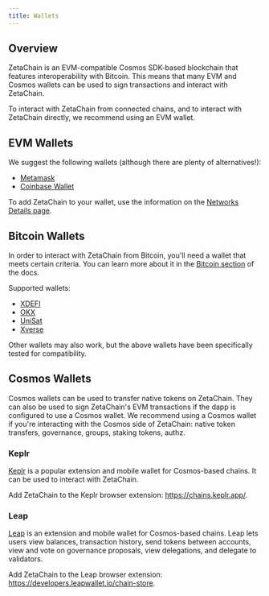 ```yaml
---
title: Wallets
---
```


## Overview

ZetaChain is an EVM-compatible Cosmos SDK-based blockchain that features
interoperability with Bitcoin. This means that many EVM and Cosmos wallets can
be used to sign transactions and interact with ZetaChain.

To interact with ZetaChain from connected chains, and to interact with ZetaChain
directly, we recommend using an EVM wallet.

## EVM Wallets

We suggest the following wallets (although there are plenty of alternatives!):

- [Metamask](https://metamask.io)
- [Coinbase Wallet](https://www.coinbase.com/wallet)

To add ZetaChain to your wallet, use the information on the [Networks Details
page](/reference/network/details).

## Bitcoin Wallets

In order to interact with ZetaChain from Bitcoin, you'll need a wallet that
meets certain criteria. You can learn more about it in the [Bitcoin
section](/developers/chains/bitcoin) of the docs.

Supported wallets:

- [XDEFI](https://www.xdefi.io/)
- [OKX](https://www.okx.com/web3)
- [UniSat](https://unisat.io/)
- [Xverse](https://www.xverse.app/)

Other wallets may also work, but the above wallets have been specifically tested
for compatibility.

## Cosmos Wallets

Cosmos wallets can be used to transfer native tokens on ZetaChain. They can also
be used to sign ZetaChain's EVM transactions if the dapp is configured to use a
Cosmos wallet. We recommend using a Cosmos wallet if you're interacting with the
Cosmos side of ZetaChain: native token transfers, governance, groups, staking
tokens, authz.

### Keplr

[Keplr](https://keplr.app/) is a popular extension and mobile wallet for
Cosmos-based chains. It can be used to interact with ZetaChain.

Add ZetaChain to the Keplr browser extension: https://chains.keplr.app/.

### Leap

[Leap](https://www.leapwallet.io/) is an extension and mobile wallet for
Cosmos-based chains. Leap lets users view balances, transaction history, send
tokens between accounts, view and vote on governance proposals, view
delegations, and delegate to validators.

Add ZetaChain to the Leap browser extension:
https://developers.leapwallet.io/chain-store.
